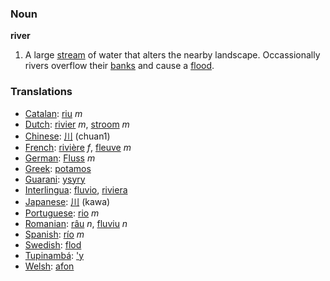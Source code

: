 === Noun ===

'''river'''

#A large [[stream]] of water that alters the nearby landscape.  Occassionally rivers overflow their [[bank]]s and cause a [[flood]].

=== Translations ===
*[[Catalan]]: [[riu]] ''m''
*[[Dutch]]: [[rivier]] ''m'', [[stroom]] ''m''
*[[Chinese]]: [[川]] (chuan1)
*[[French]]: [[rivière]] ''f'', [[fleuve]] ''m''
*[[German]]: [[Fluss]] ''m''
*[[Greek]]: [[potamos]]
*[[Guarani]]: [[ysyry]]
*[[Interlingua]]: [[fluvio]], [[riviera]]
*[[Japanese]]: [[川]] (kawa)
*[[Portuguese]]: [[rio]] ''m''
*[[Romanian]]: [[râu]] ''n'', [[fluviu]] ''n''
*[[Spanish]]: [[río]] ''m''
*[[Swedish]]: [[flod]]
*[[Tupinambá]]: [['y]]
*[[Welsh]]: [[afon]]